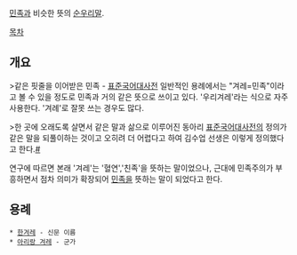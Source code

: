 [[민족]]과 비슷한 뜻의 [[순우리말]].

[[목차]]
== 개요 ==
>같은 핏줄을 이어받은 민족 - [[표준국어대사전]]
일반적인 용례에서는 "겨레=민족"이라고 볼 수 있을 정도로 민족과 거의 같은 뜻으로 쓰이고 있다. '우리겨레'라는 식으로 자주 사용한다. '겨례'로 잘못 쓰는 경우도 많다.

>한 곳에 오래도록 살면서 같은 말과 삶으로 이루어진 동아리
[[표준국어대사전]]의 정의가 같은 말을 되풀이하는 것이고 오히려 더 어렵다고 하여 김수업 선생은 이렇게 정의했다고 한다.[http://pine4808.mireene.co.kr/bbs/board.php?bo_table=notice0&wr_id=1613 #]

연구에 따르면 본래 '겨레'는 '혈연','친족'을 뜻하는 말이었으나, 근대에 민족주의가 부흥하면서 점차 의미가 확장되어 [[민족]]을 뜻하는 말이 되었다고 한다.

== 용례 ==
 * [[한겨레]] - 신문 이름
 * [[아리랑 겨레]] - 군가

